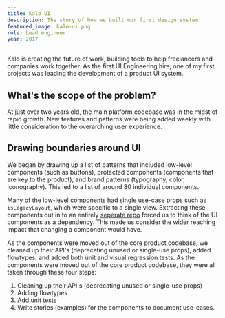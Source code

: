 ```yaml
---
title: Kalo UI
description: The story of how we built our first design system
featured_image: kalo-ui.png
role: Lead engineer
year: 2017
---
```


Kalo is creating the future of work, building tools to help freelancers and companies work together. As the first UI Engineering hire, one of my first projects was leading the development of a product UI system.

## What's the scope of the problem?

At just over two years old, the main platform codebase was in the midst of rapid growth. New features and patterns were being added weekly with little consideration to the overarching user experience.

## Drawing boundaries around UI

We began by drawing up a list of patterns that included low-level components (such as buttons), protected components (components that are key to the product), and brand patterns (typography, color, iconography). This led to a list of around 80 individual components.

Many of the low-level components had single use-case props such as `isLegacyLayout`, which were specific to a single view. Extracting these components out in to an entirely [seperate repo](https://github.com/kalohq/ui) forced us to think of the UI components as a dependency. This made us consider the wider reaching impact that changing a component would have.

As the components were moved out of the core product codebase, we cleaned up their API's (deprecating unused or single-use props), added flowtypes, and added both unit and visual regression tests.
As the components were moved out of the core product codebase, they were all taken through these four steps:

1. Cleaning up their API's (deprecating unused or single-use props)
2. Adding flowtypes
3. Add unit tests
4. Write stories (examples) for the components to document use-cases.
